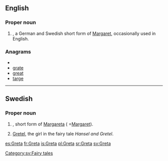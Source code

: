 ==English==

===Proper noun===
{{en-proper noun}}

# {{given name|female|from=Ancient Greek}}, a German and Swedish short form of [[Margaret]], occasionally used in English.

===Anagrams===
* {{alphagram|aegrt}}
* [[grate#English|grate]]
* [[great#English|great]]
* [[targe#English|targe]]


----

==Swedish==

===Proper noun===
{{infl|sv|proper noun}}

# {{given name|female|lang=sv}}, short form of [[Margareta]] ( =[[Margaret]]).
# [[Gretel]], the girl in the fairy tale ''Hansel and Gretel''.

[[Category:sv:Fairy tales]]

[[es:Greta]]
[[fr:Greta]]
[[is:Greta]]
[[pl:Greta]]
[[sr:Greta]]
[[sv:Greta]]